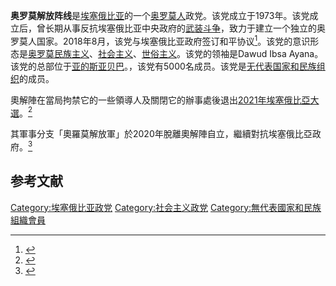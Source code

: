 '''奥罗莫解放阵线'''是[[埃塞俄比亚|埃塞俄比亚]]的一个[[奥罗莫人|奥罗莫人]]政党。该党成立于1973年。该党成立后，曾长期从事反抗埃塞俄比亚中央政府的[[奥罗莫冲突|武装斗争]]，致力于建立一个独立的奥罗莫人国家。2018年8月，该党与埃塞俄比亚政府签订和平协议<ref>{{cite news |last1=Shaban |first1=Abdur Rahman Alfa |title=Ethiopia govt agrees peace deal with Eritrea-based 'ex-terror' group | Africanews |url=http://www.africanews.com/2018/08/07/ethiopia-govt-agrees-peace-deal-with-ex-terror-group-based-in-eritrea/ |accessdate=12 August 2018 |work=Africanews |date=7 August 2018 |language=en |archive-date=2020-12-04 |archive-url=https://web.archive.org/web/20201204084706/https://www.africanews.com/2018/08/07/ethiopia-govt-agrees-peace-deal-with-ex-terror-group-based-in-eritrea/ |dead-url=no }}</ref>。该党的意识形态是[[奥罗莫民族主义|奥罗莫民族主义]]、[[社会主义|社会主义]]、[[世俗主义|世俗主义]]。该党的领袖是Dawud Ibsa Ayana。该党的总部位于[[亚的斯亚贝巴|亚的斯亚贝巴]]。{{When|目前|time=2021-08-11}}，该党有5000名成员。该党是[[无代表国家和民族组织|无代表国家和民族组织]]的成员。

奧解陣在當局拘禁它的一些領導人及關閉它的辦事處後退出[[2021年埃塞俄比亞大選|2021年埃塞俄比亞大選]]。<ref>{{cite news |url=https://www.bbc.com/news/world-africa-57102189 |title=Ethiopia's election 2021: A quick guide |publisher=BBC |date=2021-06-15 |accessdate=2021-08-11 |archive-date=2021-07-19 |archive-url=https://web.archive.org/web/20210719150951/https://www.bbc.com/news/world-africa-57102189 |dead-url=no }}</ref>

其軍事分支「奧羅莫解放軍」於2020年脫離奧解陣自立，繼續對抗埃塞俄比亞政府。<ref>{{cite news |url=https://www.voanews.com/africa/ethiopia-armed-group-says-it-has-alliance-tigray-forces |title=Ethiopia Armed Group Says it Has Alliance with Tigray Forces |website=VOA |date=2021-08-11 |accessdate=2021-08-11 |archive-date=2021-08-11 |archive-url=https://web.archive.org/web/20210811113855/https://www.voanews.com/africa/ethiopia-armed-group-says-it-has-alliance-tigray-forces |dead-url=no }}</ref>

==参考文献==
{{reflist}}

[[Category:埃塞俄比亚政党|Category:埃塞俄比亚政党]]
[[Category:社会主义政党|Category:社会主义政党]]
[[Category:無代表國家和民族組織會員|Category:無代表國家和民族組織會員]]
